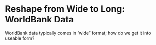 # Reshape from Wide to Long: WorldBank Data

WorldBank data typically comes in "wide" format; how do we get it into useable form?
